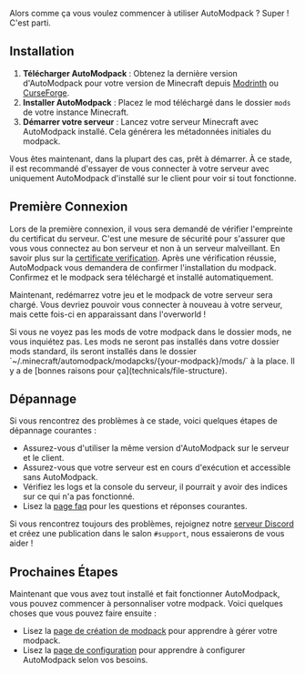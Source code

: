Alors comme ça vous voulez commencer à utiliser AutoModpack ? Super ! C'est parti.

## Installation

1.  **Télécharger AutoModpack** : Obtenez la dernière version d'AutoModpack pour votre version de Minecraft depuis [Modrinth](https://modrinth.com/mod/automodpack) ou [CurseForge](https://www.curseforge.com/minecraft/mc-mods/automodpack).
2.  **Installer AutoModpack** : Placez le mod téléchargé dans le dossier `mods` de votre instance Minecraft.
3.  **Démarrer votre serveur** : Lancez votre serveur Minecraft avec AutoModpack installé. Cela générera les métadonnées initiales du modpack.

Vous êtes maintenant, dans la plupart des cas, prêt à démarrer. À ce stade, il est recommandé d'essayer de vous connecter à votre serveur avec uniquement AutoModpack d'installé sur le client pour voir si tout fonctionne.

## Première Connexion
Lors de la première connexion, il vous sera demandé de vérifier l'empreinte du certificat du serveur. C'est une mesure de sécurité pour s'assurer que vous vous connectez au bon serveur et non à un serveur malveillant. En savoir plus sur la [certificate verification](technicals/certificate).
Après une vérification réussie, AutoModpack vous demandera de confirmer l'installation du modpack. Confirmez et le modpack sera téléchargé et installé automatiquement.

Maintenant, redémarrez votre jeu et le modpack de votre serveur sera chargé. Vous devriez pouvoir vous connecter à nouveau à votre serveur, mais cette fois-ci en apparaissant dans l'overworld !

<Callout>
Si vous ne voyez pas les mods de votre modpack dans le dossier mods, ne vous inquiétez pas. Les mods ne seront pas installés dans votre dossier mods standard, ils seront installés dans le dossier `~/.minecraft/automodpack/modapcks/{your-modpack}/mods/` à la place. Il y a de [bonnes raisons pour ça](technicals/file-structure).
</Callout>

## Dépannage
Si vous rencontrez des problèmes à ce stade, voici quelques étapes de dépannage courantes :
- Assurez-vous d'utiliser la même version d'AutoModpack sur le serveur et le client.
- Assurez-vous que votre serveur est en cours d'exécution et accessible sans AutoModpack.
- Vérifiez les logs et la console du serveur, il pourrait y avoir des indices sur ce qui n'a pas fonctionné.
- Lisez la [page faq](faq) pour les questions et réponses courantes.

Si vous rencontrez toujours des problèmes, rejoignez notre [serveur Discord](https://discord.gg/hS6aMyeA9P) et créez une publication dans le salon `#support`, nous essaierons de vous aider !

## Prochaines Étapes

Maintenant que vous avez tout installé et fait fonctionner AutoModpack, vous pouvez commencer à personnaliser votre modpack. Voici quelques choses que vous pouvez faire ensuite :

- Lisez la [page de création de modpack](technicals/modpack-creation) pour apprendre à gérer votre modpack.
- Lisez la [page de configuration](configuration/server-config) pour apprendre à configurer AutoModpack selon vos besoins.
```